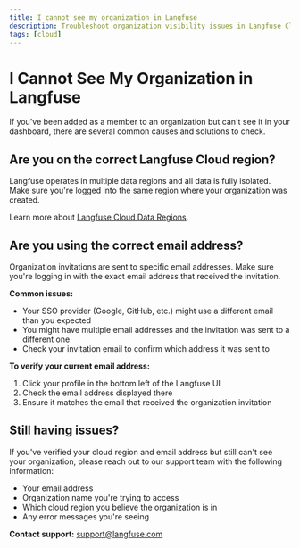 ```yaml
---
title: I cannot see my organization in Langfuse
description: Troubleshoot organization visibility issues in Langfuse Cloud. Learn how to verify your cloud region, email address, and resolve common access problems.
tags: [cloud]
---
```


# I Cannot See My Organization in Langfuse

If you've been added as a member to an organization but can't see it in your dashboard, there are several common causes and solutions to check.

## Are you on the correct Langfuse Cloud region?

Langfuse operates in multiple data regions and all data is fully isolated. Make sure you're logged into the same region where your organization was created.

Learn more about [Langfuse Cloud Data Regions](/security/data-regions).

## Are you using the correct email address?

Organization invitations are sent to specific email addresses. Make sure you're logging in with the exact email address that received the invitation.

**Common issues:**

- Your SSO provider (Google, GitHub, etc.) might use a different email than you expected
- You might have multiple email addresses and the invitation was sent to a different one
- Check your invitation email to confirm which address it was sent to

**To verify your current email address:**

1. Click your profile in the bottom left of the Langfuse UI
2. Check the email address displayed there
3. Ensure it matches the email that received the organization invitation

## Still having issues?

If you've verified your cloud region and email address but still can't see your organization, please reach out to our support team with the following information:

- Your email address
- Organization name you're trying to access
- Which cloud region you believe the organization is in
- Any error messages you're seeing

**Contact support:** [support@langfuse.com](mailto:support@langfuse.com)
